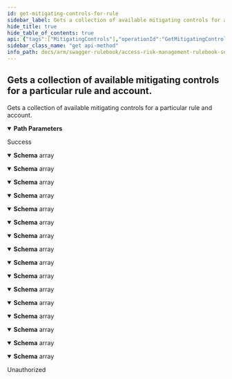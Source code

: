 ```yaml
---
id: get-mitigating-controls-for-rule
sidebar_label: Gets a collection of available mitigating controls for a particular rule and account.
hide_title: true
hide_table_of_contents: true
api: {"tags":["MitigatingControls"],"operationId":"GetMitigatingControlsForRule","parameters":[{"name":"accountId","in":"path","description":"Parameter to search for data in the account.","required":true,"schema":{"type":"integer","format":"int32"}},{"name":"ruleId","in":"path","description":"Id to search the mitigating controls for the rule","required":true,"schema":{"type":"string","format":"uuid"}}],"responses":{"200":{"description":"Success","content":{"application/json;odata.metadata=minimal;odata.streaming=true":{"schema":{"uniqueItems":false,"type":"array","items":{"description":"Represents a mitigating control list item model.","required":["id","name","description"],"type":"object","properties":{"id":{"format":"uuid","description":"The unique identifier for the mitigating control.","type":"string"},"mitigatingControlCode":{"description":"The mitigating control code.","type":"string"},"name":{"description":"The name of the mitigating control.","type":"string"},"description":{"description":"The description of the mitigating control.","type":"string"},"type":{"description":"Represents the mitigating control type.","type":"string"},"ownerUsername":{"description":"Represents the username of the owner.","type":"string"}}}}},"application/json;odata.metadata=minimal;odata.streaming=false":{"schema":{"uniqueItems":false,"type":"array","items":{"description":"Represents a mitigating control list item model.","required":["id","name","description"],"type":"object","properties":{"id":{"format":"uuid","description":"The unique identifier for the mitigating control.","type":"string"},"mitigatingControlCode":{"description":"The mitigating control code.","type":"string"},"name":{"description":"The name of the mitigating control.","type":"string"},"description":{"description":"The description of the mitigating control.","type":"string"},"type":{"description":"Represents the mitigating control type.","type":"string"},"ownerUsername":{"description":"Represents the username of the owner.","type":"string"}}}}},"application/json;odata.metadata=minimal":{"schema":{"uniqueItems":false,"type":"array","items":{"description":"Represents a mitigating control list item model.","required":["id","name","description"],"type":"object","properties":{"id":{"format":"uuid","description":"The unique identifier for the mitigating control.","type":"string"},"mitigatingControlCode":{"description":"The mitigating control code.","type":"string"},"name":{"description":"The name of the mitigating control.","type":"string"},"description":{"description":"The description of the mitigating control.","type":"string"},"type":{"description":"Represents the mitigating control type.","type":"string"},"ownerUsername":{"description":"Represents the username of the owner.","type":"string"}}}}},"application/json;odata.metadata=full;odata.streaming=true":{"schema":{"uniqueItems":false,"type":"array","items":{"description":"Represents a mitigating control list item model.","required":["id","name","description"],"type":"object","properties":{"id":{"format":"uuid","description":"The unique identifier for the mitigating control.","type":"string"},"mitigatingControlCode":{"description":"The mitigating control code.","type":"string"},"name":{"description":"The name of the mitigating control.","type":"string"},"description":{"description":"The description of the mitigating control.","type":"string"},"type":{"description":"Represents the mitigating control type.","type":"string"},"ownerUsername":{"description":"Represents the username of the owner.","type":"string"}}}}},"application/json;odata.metadata=full;odata.streaming=false":{"schema":{"uniqueItems":false,"type":"array","items":{"description":"Represents a mitigating control list item model.","required":["id","name","description"],"type":"object","properties":{"id":{"format":"uuid","description":"The unique identifier for the mitigating control.","type":"string"},"mitigatingControlCode":{"description":"The mitigating control code.","type":"string"},"name":{"description":"The name of the mitigating control.","type":"string"},"description":{"description":"The description of the mitigating control.","type":"string"},"type":{"description":"Represents the mitigating control type.","type":"string"},"ownerUsername":{"description":"Represents the username of the owner.","type":"string"}}}}},"application/json;odata.metadata=full":{"schema":{"uniqueItems":false,"type":"array","items":{"description":"Represents a mitigating control list item model.","required":["id","name","description"],"type":"object","properties":{"id":{"format":"uuid","description":"The unique identifier for the mitigating control.","type":"string"},"mitigatingControlCode":{"description":"The mitigating control code.","type":"string"},"name":{"description":"The name of the mitigating control.","type":"string"},"description":{"description":"The description of the mitigating control.","type":"string"},"type":{"description":"Represents the mitigating control type.","type":"string"},"ownerUsername":{"description":"Represents the username of the owner.","type":"string"}}}}},"application/json;odata.metadata=none;odata.streaming=true":{"schema":{"uniqueItems":false,"type":"array","items":{"description":"Represents a mitigating control list item model.","required":["id","name","description"],"type":"object","properties":{"id":{"format":"uuid","description":"The unique identifier for the mitigating control.","type":"string"},"mitigatingControlCode":{"description":"The mitigating control code.","type":"string"},"name":{"description":"The name of the mitigating control.","type":"string"},"description":{"description":"The description of the mitigating control.","type":"string"},"type":{"description":"Represents the mitigating control type.","type":"string"},"ownerUsername":{"description":"Represents the username of the owner.","type":"string"}}}}},"application/json;odata.metadata=none;odata.streaming=false":{"schema":{"uniqueItems":false,"type":"array","items":{"description":"Represents a mitigating control list item model.","required":["id","name","description"],"type":"object","properties":{"id":{"format":"uuid","description":"The unique identifier for the mitigating control.","type":"string"},"mitigatingControlCode":{"description":"The mitigating control code.","type":"string"},"name":{"description":"The name of the mitigating control.","type":"string"},"description":{"description":"The description of the mitigating control.","type":"string"},"type":{"description":"Represents the mitigating control type.","type":"string"},"ownerUsername":{"description":"Represents the username of the owner.","type":"string"}}}}},"application/json;odata.metadata=none":{"schema":{"uniqueItems":false,"type":"array","items":{"description":"Represents a mitigating control list item model.","required":["id","name","description"],"type":"object","properties":{"id":{"format":"uuid","description":"The unique identifier for the mitigating control.","type":"string"},"mitigatingControlCode":{"description":"The mitigating control code.","type":"string"},"name":{"description":"The name of the mitigating control.","type":"string"},"description":{"description":"The description of the mitigating control.","type":"string"},"type":{"description":"Represents the mitigating control type.","type":"string"},"ownerUsername":{"description":"Represents the username of the owner.","type":"string"}}}}},"application/json;odata.streaming=true":{"schema":{"uniqueItems":false,"type":"array","items":{"description":"Represents a mitigating control list item model.","required":["id","name","description"],"type":"object","properties":{"id":{"format":"uuid","description":"The unique identifier for the mitigating control.","type":"string"},"mitigatingControlCode":{"description":"The mitigating control code.","type":"string"},"name":{"description":"The name of the mitigating control.","type":"string"},"description":{"description":"The description of the mitigating control.","type":"string"},"type":{"description":"Represents the mitigating control type.","type":"string"},"ownerUsername":{"description":"Represents the username of the owner.","type":"string"}}}}},"application/json;odata.streaming=false":{"schema":{"uniqueItems":false,"type":"array","items":{"description":"Represents a mitigating control list item model.","required":["id","name","description"],"type":"object","properties":{"id":{"format":"uuid","description":"The unique identifier for the mitigating control.","type":"string"},"mitigatingControlCode":{"description":"The mitigating control code.","type":"string"},"name":{"description":"The name of the mitigating control.","type":"string"},"description":{"description":"The description of the mitigating control.","type":"string"},"type":{"description":"Represents the mitigating control type.","type":"string"},"ownerUsername":{"description":"Represents the username of the owner.","type":"string"}}}}},"application/json":{"schema":{"uniqueItems":false,"type":"array","items":{"description":"Represents a mitigating control list item model.","required":["id","name","description"],"type":"object","properties":{"id":{"format":"uuid","description":"The unique identifier for the mitigating control.","type":"string"},"mitigatingControlCode":{"description":"The mitigating control code.","type":"string"},"name":{"description":"The name of the mitigating control.","type":"string"},"description":{"description":"The description of the mitigating control.","type":"string"},"type":{"description":"Represents the mitigating control type.","type":"string"},"ownerUsername":{"description":"Represents the username of the owner.","type":"string"}}}}},"application/xml":{"schema":{"uniqueItems":false,"type":"array","items":{"description":"Represents a mitigating control list item model.","required":["id","name","description"],"type":"object","properties":{"id":{"format":"uuid","description":"The unique identifier for the mitigating control.","type":"string"},"mitigatingControlCode":{"description":"The mitigating control code.","type":"string"},"name":{"description":"The name of the mitigating control.","type":"string"},"description":{"description":"The description of the mitigating control.","type":"string"},"type":{"description":"Represents the mitigating control type.","type":"string"},"ownerUsername":{"description":"Represents the username of the owner.","type":"string"}}}}},"application/prs.odatatestxx-odata":{"schema":{"uniqueItems":false,"type":"array","items":{"description":"Represents a mitigating control list item model.","required":["id","name","description"],"type":"object","properties":{"id":{"format":"uuid","description":"The unique identifier for the mitigating control.","type":"string"},"mitigatingControlCode":{"description":"The mitigating control code.","type":"string"},"name":{"description":"The name of the mitigating control.","type":"string"},"description":{"description":"The description of the mitigating control.","type":"string"},"type":{"description":"Represents the mitigating control type.","type":"string"},"ownerUsername":{"description":"Represents the username of the owner.","type":"string"}}}}},"text/plain":{"schema":{"uniqueItems":false,"type":"array","items":{"description":"Represents a mitigating control list item model.","required":["id","name","description"],"type":"object","properties":{"id":{"format":"uuid","description":"The unique identifier for the mitigating control.","type":"string"},"mitigatingControlCode":{"description":"The mitigating control code.","type":"string"},"name":{"description":"The name of the mitigating control.","type":"string"},"description":{"description":"The description of the mitigating control.","type":"string"},"type":{"description":"Represents the mitigating control type.","type":"string"},"ownerUsername":{"description":"Represents the username of the owner.","type":"string"}}}}},"text/json":{"schema":{"uniqueItems":false,"type":"array","items":{"description":"Represents a mitigating control list item model.","required":["id","name","description"],"type":"object","properties":{"id":{"format":"uuid","description":"The unique identifier for the mitigating control.","type":"string"},"mitigatingControlCode":{"description":"The mitigating control code.","type":"string"},"name":{"description":"The name of the mitigating control.","type":"string"},"description":{"description":"The description of the mitigating control.","type":"string"},"type":{"description":"Represents the mitigating control type.","type":"string"},"ownerUsername":{"description":"Represents the username of the owner.","type":"string"}}}}}}},"401":{"description":"Unauthorized"}},"description":"Gets a collection of available mitigating controls for a particular rule and account.","method":"get","path":"/api/mitigatingControls/accounts/{accountId}/rule/{ruleId}","info":{"version":"v1","title":"Access Risk Management Rulebook Services"},"postman":{"name":"Gets a collection of available mitigating controls for a particular rule and account.","description":{"type":"text/plain"},"url":{"path":["api","mitigatingControls","accounts",":accountId","rule",":ruleId"],"host":["{{baseUrl}}"],"query":[],"variable":[{"disabled":false,"description":{"content":"(Required) Parameter to search for data in the account.","type":"text/plain"},"type":"any","value":"","key":"accountId"},{"disabled":false,"description":{"content":"(Required) Id to search the mitigating controls for the rule","type":"text/plain"},"type":"any","value":"","key":"ruleId"}]},"header":[{"key":"Accept","value":"application/json;odata.metadata=minimal;odata.streaming=true"}],"method":"GET"}}
sidebar_class_name: "get api-method"
info_path: docs/arm/swagger-rulebook/access-risk-management-rulebook-services
---
```



## Gets a collection of available mitigating controls for a particular rule and account.



Gets a collection of available mitigating controls for a particular rule and account.

<details style={{"marginBottom":"1rem"}} data-collapsed={false} open={true}><summary style={{}}><strong>Path Parameters</strong></summary><div><ul><ParamsItem className={"paramsItem"} param={{"name":"accountId","in":"path","description":"Parameter to search for data in the account.","required":true,"schema":{"type":"integer","format":"int32"}}}></ParamsItem><ParamsItem className={"paramsItem"} param={{"name":"ruleId","in":"path","description":"Id to search the mitigating controls for the rule","required":true,"schema":{"type":"string","format":"uuid"}}}></ParamsItem></ul></div></details><div><ApiTabs><TabItem label={"200"} value={"200"}><div>

Success

</div><div><MimeTabs groupId={"mime-type"}><TabItem label={"application/json;odata.metadata=minimal;odata.streaming=true"} value={"application/json;odata.metadata=minimal;odata.streaming=true"}><SchemaTabs groupId={"schema-tabs"}><TabItem label={"Schema"} value={"Schema"}><details style={{}} data-collapsed={false} open={true}><summary style={{"textAlign":"left"}}><strong>Schema</strong><span style={{"opacity":"0.6"}}> array</span></summary><div style={{"textAlign":"left","marginLeft":"1rem"}}></div><ul style={{"marginLeft":"1rem"}}><SchemaItem collapsible={false} name={"id"} required={false} schemaDescription={"The unique identifier for the mitigating control."} schemaName={"uuid"} qualifierMessage={undefined} defaultValue={undefined}></SchemaItem><SchemaItem collapsible={false} name={"mitigatingControlCode"} required={false} schemaDescription={"The mitigating control code."} schemaName={"string"} qualifierMessage={undefined} defaultValue={undefined}></SchemaItem><SchemaItem collapsible={false} name={"name"} required={false} schemaDescription={"The name of the mitigating control."} schemaName={"string"} qualifierMessage={undefined} defaultValue={undefined}></SchemaItem><SchemaItem collapsible={false} name={"description"} required={false} schemaDescription={"The description of the mitigating control."} schemaName={"string"} qualifierMessage={undefined} defaultValue={undefined}></SchemaItem><SchemaItem collapsible={false} name={"type"} required={false} schemaDescription={"Represents the mitigating control type."} schemaName={"string"} qualifierMessage={undefined} defaultValue={undefined}></SchemaItem><SchemaItem collapsible={false} name={"ownerUsername"} required={false} schemaDescription={"Represents the username of the owner."} schemaName={"string"} qualifierMessage={undefined} defaultValue={undefined}></SchemaItem></ul></details></TabItem></SchemaTabs></TabItem><TabItem label={"application/json;odata.metadata=minimal;odata.streaming=false"} value={"application/json;odata.metadata=minimal;odata.streaming=false"}><SchemaTabs groupId={"schema-tabs"}><TabItem label={"Schema"} value={"Schema"}><details style={{}} data-collapsed={false} open={true}><summary style={{"textAlign":"left"}}><strong>Schema</strong><span style={{"opacity":"0.6"}}> array</span></summary><div style={{"textAlign":"left","marginLeft":"1rem"}}></div><ul style={{"marginLeft":"1rem"}}><SchemaItem collapsible={false} name={"id"} required={false} schemaDescription={"The unique identifier for the mitigating control."} schemaName={"uuid"} qualifierMessage={undefined} defaultValue={undefined}></SchemaItem><SchemaItem collapsible={false} name={"mitigatingControlCode"} required={false} schemaDescription={"The mitigating control code."} schemaName={"string"} qualifierMessage={undefined} defaultValue={undefined}></SchemaItem><SchemaItem collapsible={false} name={"name"} required={false} schemaDescription={"The name of the mitigating control."} schemaName={"string"} qualifierMessage={undefined} defaultValue={undefined}></SchemaItem><SchemaItem collapsible={false} name={"description"} required={false} schemaDescription={"The description of the mitigating control."} schemaName={"string"} qualifierMessage={undefined} defaultValue={undefined}></SchemaItem><SchemaItem collapsible={false} name={"type"} required={false} schemaDescription={"Represents the mitigating control type."} schemaName={"string"} qualifierMessage={undefined} defaultValue={undefined}></SchemaItem><SchemaItem collapsible={false} name={"ownerUsername"} required={false} schemaDescription={"Represents the username of the owner."} schemaName={"string"} qualifierMessage={undefined} defaultValue={undefined}></SchemaItem></ul></details></TabItem></SchemaTabs></TabItem><TabItem label={"application/json;odata.metadata=minimal"} value={"application/json;odata.metadata=minimal"}><SchemaTabs groupId={"schema-tabs"}><TabItem label={"Schema"} value={"Schema"}><details style={{}} data-collapsed={false} open={true}><summary style={{"textAlign":"left"}}><strong>Schema</strong><span style={{"opacity":"0.6"}}> array</span></summary><div style={{"textAlign":"left","marginLeft":"1rem"}}></div><ul style={{"marginLeft":"1rem"}}><SchemaItem collapsible={false} name={"id"} required={false} schemaDescription={"The unique identifier for the mitigating control."} schemaName={"uuid"} qualifierMessage={undefined} defaultValue={undefined}></SchemaItem><SchemaItem collapsible={false} name={"mitigatingControlCode"} required={false} schemaDescription={"The mitigating control code."} schemaName={"string"} qualifierMessage={undefined} defaultValue={undefined}></SchemaItem><SchemaItem collapsible={false} name={"name"} required={false} schemaDescription={"The name of the mitigating control."} schemaName={"string"} qualifierMessage={undefined} defaultValue={undefined}></SchemaItem><SchemaItem collapsible={false} name={"description"} required={false} schemaDescription={"The description of the mitigating control."} schemaName={"string"} qualifierMessage={undefined} defaultValue={undefined}></SchemaItem><SchemaItem collapsible={false} name={"type"} required={false} schemaDescription={"Represents the mitigating control type."} schemaName={"string"} qualifierMessage={undefined} defaultValue={undefined}></SchemaItem><SchemaItem collapsible={false} name={"ownerUsername"} required={false} schemaDescription={"Represents the username of the owner."} schemaName={"string"} qualifierMessage={undefined} defaultValue={undefined}></SchemaItem></ul></details></TabItem></SchemaTabs></TabItem><TabItem label={"application/json;odata.metadata=full;odata.streaming=true"} value={"application/json;odata.metadata=full;odata.streaming=true"}><SchemaTabs groupId={"schema-tabs"}><TabItem label={"Schema"} value={"Schema"}><details style={{}} data-collapsed={false} open={true}><summary style={{"textAlign":"left"}}><strong>Schema</strong><span style={{"opacity":"0.6"}}> array</span></summary><div style={{"textAlign":"left","marginLeft":"1rem"}}></div><ul style={{"marginLeft":"1rem"}}><SchemaItem collapsible={false} name={"id"} required={false} schemaDescription={"The unique identifier for the mitigating control."} schemaName={"uuid"} qualifierMessage={undefined} defaultValue={undefined}></SchemaItem><SchemaItem collapsible={false} name={"mitigatingControlCode"} required={false} schemaDescription={"The mitigating control code."} schemaName={"string"} qualifierMessage={undefined} defaultValue={undefined}></SchemaItem><SchemaItem collapsible={false} name={"name"} required={false} schemaDescription={"The name of the mitigating control."} schemaName={"string"} qualifierMessage={undefined} defaultValue={undefined}></SchemaItem><SchemaItem collapsible={false} name={"description"} required={false} schemaDescription={"The description of the mitigating control."} schemaName={"string"} qualifierMessage={undefined} defaultValue={undefined}></SchemaItem><SchemaItem collapsible={false} name={"type"} required={false} schemaDescription={"Represents the mitigating control type."} schemaName={"string"} qualifierMessage={undefined} defaultValue={undefined}></SchemaItem><SchemaItem collapsible={false} name={"ownerUsername"} required={false} schemaDescription={"Represents the username of the owner."} schemaName={"string"} qualifierMessage={undefined} defaultValue={undefined}></SchemaItem></ul></details></TabItem></SchemaTabs></TabItem><TabItem label={"application/json;odata.metadata=full;odata.streaming=false"} value={"application/json;odata.metadata=full;odata.streaming=false"}><SchemaTabs groupId={"schema-tabs"}><TabItem label={"Schema"} value={"Schema"}><details style={{}} data-collapsed={false} open={true}><summary style={{"textAlign":"left"}}><strong>Schema</strong><span style={{"opacity":"0.6"}}> array</span></summary><div style={{"textAlign":"left","marginLeft":"1rem"}}></div><ul style={{"marginLeft":"1rem"}}><SchemaItem collapsible={false} name={"id"} required={false} schemaDescription={"The unique identifier for the mitigating control."} schemaName={"uuid"} qualifierMessage={undefined} defaultValue={undefined}></SchemaItem><SchemaItem collapsible={false} name={"mitigatingControlCode"} required={false} schemaDescription={"The mitigating control code."} schemaName={"string"} qualifierMessage={undefined} defaultValue={undefined}></SchemaItem><SchemaItem collapsible={false} name={"name"} required={false} schemaDescription={"The name of the mitigating control."} schemaName={"string"} qualifierMessage={undefined} defaultValue={undefined}></SchemaItem><SchemaItem collapsible={false} name={"description"} required={false} schemaDescription={"The description of the mitigating control."} schemaName={"string"} qualifierMessage={undefined} defaultValue={undefined}></SchemaItem><SchemaItem collapsible={false} name={"type"} required={false} schemaDescription={"Represents the mitigating control type."} schemaName={"string"} qualifierMessage={undefined} defaultValue={undefined}></SchemaItem><SchemaItem collapsible={false} name={"ownerUsername"} required={false} schemaDescription={"Represents the username of the owner."} schemaName={"string"} qualifierMessage={undefined} defaultValue={undefined}></SchemaItem></ul></details></TabItem></SchemaTabs></TabItem><TabItem label={"application/json;odata.metadata=full"} value={"application/json;odata.metadata=full"}><SchemaTabs groupId={"schema-tabs"}><TabItem label={"Schema"} value={"Schema"}><details style={{}} data-collapsed={false} open={true}><summary style={{"textAlign":"left"}}><strong>Schema</strong><span style={{"opacity":"0.6"}}> array</span></summary><div style={{"textAlign":"left","marginLeft":"1rem"}}></div><ul style={{"marginLeft":"1rem"}}><SchemaItem collapsible={false} name={"id"} required={false} schemaDescription={"The unique identifier for the mitigating control."} schemaName={"uuid"} qualifierMessage={undefined} defaultValue={undefined}></SchemaItem><SchemaItem collapsible={false} name={"mitigatingControlCode"} required={false} schemaDescription={"The mitigating control code."} schemaName={"string"} qualifierMessage={undefined} defaultValue={undefined}></SchemaItem><SchemaItem collapsible={false} name={"name"} required={false} schemaDescription={"The name of the mitigating control."} schemaName={"string"} qualifierMessage={undefined} defaultValue={undefined}></SchemaItem><SchemaItem collapsible={false} name={"description"} required={false} schemaDescription={"The description of the mitigating control."} schemaName={"string"} qualifierMessage={undefined} defaultValue={undefined}></SchemaItem><SchemaItem collapsible={false} name={"type"} required={false} schemaDescription={"Represents the mitigating control type."} schemaName={"string"} qualifierMessage={undefined} defaultValue={undefined}></SchemaItem><SchemaItem collapsible={false} name={"ownerUsername"} required={false} schemaDescription={"Represents the username of the owner."} schemaName={"string"} qualifierMessage={undefined} defaultValue={undefined}></SchemaItem></ul></details></TabItem></SchemaTabs></TabItem><TabItem label={"application/json;odata.metadata=none;odata.streaming=true"} value={"application/json;odata.metadata=none;odata.streaming=true"}><SchemaTabs groupId={"schema-tabs"}><TabItem label={"Schema"} value={"Schema"}><details style={{}} data-collapsed={false} open={true}><summary style={{"textAlign":"left"}}><strong>Schema</strong><span style={{"opacity":"0.6"}}> array</span></summary><div style={{"textAlign":"left","marginLeft":"1rem"}}></div><ul style={{"marginLeft":"1rem"}}><SchemaItem collapsible={false} name={"id"} required={false} schemaDescription={"The unique identifier for the mitigating control."} schemaName={"uuid"} qualifierMessage={undefined} defaultValue={undefined}></SchemaItem><SchemaItem collapsible={false} name={"mitigatingControlCode"} required={false} schemaDescription={"The mitigating control code."} schemaName={"string"} qualifierMessage={undefined} defaultValue={undefined}></SchemaItem><SchemaItem collapsible={false} name={"name"} required={false} schemaDescription={"The name of the mitigating control."} schemaName={"string"} qualifierMessage={undefined} defaultValue={undefined}></SchemaItem><SchemaItem collapsible={false} name={"description"} required={false} schemaDescription={"The description of the mitigating control."} schemaName={"string"} qualifierMessage={undefined} defaultValue={undefined}></SchemaItem><SchemaItem collapsible={false} name={"type"} required={false} schemaDescription={"Represents the mitigating control type."} schemaName={"string"} qualifierMessage={undefined} defaultValue={undefined}></SchemaItem><SchemaItem collapsible={false} name={"ownerUsername"} required={false} schemaDescription={"Represents the username of the owner."} schemaName={"string"} qualifierMessage={undefined} defaultValue={undefined}></SchemaItem></ul></details></TabItem></SchemaTabs></TabItem><TabItem label={"application/json;odata.metadata=none;odata.streaming=false"} value={"application/json;odata.metadata=none;odata.streaming=false"}><SchemaTabs groupId={"schema-tabs"}><TabItem label={"Schema"} value={"Schema"}><details style={{}} data-collapsed={false} open={true}><summary style={{"textAlign":"left"}}><strong>Schema</strong><span style={{"opacity":"0.6"}}> array</span></summary><div style={{"textAlign":"left","marginLeft":"1rem"}}></div><ul style={{"marginLeft":"1rem"}}><SchemaItem collapsible={false} name={"id"} required={false} schemaDescription={"The unique identifier for the mitigating control."} schemaName={"uuid"} qualifierMessage={undefined} defaultValue={undefined}></SchemaItem><SchemaItem collapsible={false} name={"mitigatingControlCode"} required={false} schemaDescription={"The mitigating control code."} schemaName={"string"} qualifierMessage={undefined} defaultValue={undefined}></SchemaItem><SchemaItem collapsible={false} name={"name"} required={false} schemaDescription={"The name of the mitigating control."} schemaName={"string"} qualifierMessage={undefined} defaultValue={undefined}></SchemaItem><SchemaItem collapsible={false} name={"description"} required={false} schemaDescription={"The description of the mitigating control."} schemaName={"string"} qualifierMessage={undefined} defaultValue={undefined}></SchemaItem><SchemaItem collapsible={false} name={"type"} required={false} schemaDescription={"Represents the mitigating control type."} schemaName={"string"} qualifierMessage={undefined} defaultValue={undefined}></SchemaItem><SchemaItem collapsible={false} name={"ownerUsername"} required={false} schemaDescription={"Represents the username of the owner."} schemaName={"string"} qualifierMessage={undefined} defaultValue={undefined}></SchemaItem></ul></details></TabItem></SchemaTabs></TabItem><TabItem label={"application/json;odata.metadata=none"} value={"application/json;odata.metadata=none"}><SchemaTabs groupId={"schema-tabs"}><TabItem label={"Schema"} value={"Schema"}><details style={{}} data-collapsed={false} open={true}><summary style={{"textAlign":"left"}}><strong>Schema</strong><span style={{"opacity":"0.6"}}> array</span></summary><div style={{"textAlign":"left","marginLeft":"1rem"}}></div><ul style={{"marginLeft":"1rem"}}><SchemaItem collapsible={false} name={"id"} required={false} schemaDescription={"The unique identifier for the mitigating control."} schemaName={"uuid"} qualifierMessage={undefined} defaultValue={undefined}></SchemaItem><SchemaItem collapsible={false} name={"mitigatingControlCode"} required={false} schemaDescription={"The mitigating control code."} schemaName={"string"} qualifierMessage={undefined} defaultValue={undefined}></SchemaItem><SchemaItem collapsible={false} name={"name"} required={false} schemaDescription={"The name of the mitigating control."} schemaName={"string"} qualifierMessage={undefined} defaultValue={undefined}></SchemaItem><SchemaItem collapsible={false} name={"description"} required={false} schemaDescription={"The description of the mitigating control."} schemaName={"string"} qualifierMessage={undefined} defaultValue={undefined}></SchemaItem><SchemaItem collapsible={false} name={"type"} required={false} schemaDescription={"Represents the mitigating control type."} schemaName={"string"} qualifierMessage={undefined} defaultValue={undefined}></SchemaItem><SchemaItem collapsible={false} name={"ownerUsername"} required={false} schemaDescription={"Represents the username of the owner."} schemaName={"string"} qualifierMessage={undefined} defaultValue={undefined}></SchemaItem></ul></details></TabItem></SchemaTabs></TabItem><TabItem label={"application/json;odata.streaming=true"} value={"application/json;odata.streaming=true"}><SchemaTabs groupId={"schema-tabs"}><TabItem label={"Schema"} value={"Schema"}><details style={{}} data-collapsed={false} open={true}><summary style={{"textAlign":"left"}}><strong>Schema</strong><span style={{"opacity":"0.6"}}> array</span></summary><div style={{"textAlign":"left","marginLeft":"1rem"}}></div><ul style={{"marginLeft":"1rem"}}><SchemaItem collapsible={false} name={"id"} required={false} schemaDescription={"The unique identifier for the mitigating control."} schemaName={"uuid"} qualifierMessage={undefined} defaultValue={undefined}></SchemaItem><SchemaItem collapsible={false} name={"mitigatingControlCode"} required={false} schemaDescription={"The mitigating control code."} schemaName={"string"} qualifierMessage={undefined} defaultValue={undefined}></SchemaItem><SchemaItem collapsible={false} name={"name"} required={false} schemaDescription={"The name of the mitigating control."} schemaName={"string"} qualifierMessage={undefined} defaultValue={undefined}></SchemaItem><SchemaItem collapsible={false} name={"description"} required={false} schemaDescription={"The description of the mitigating control."} schemaName={"string"} qualifierMessage={undefined} defaultValue={undefined}></SchemaItem><SchemaItem collapsible={false} name={"type"} required={false} schemaDescription={"Represents the mitigating control type."} schemaName={"string"} qualifierMessage={undefined} defaultValue={undefined}></SchemaItem><SchemaItem collapsible={false} name={"ownerUsername"} required={false} schemaDescription={"Represents the username of the owner."} schemaName={"string"} qualifierMessage={undefined} defaultValue={undefined}></SchemaItem></ul></details></TabItem></SchemaTabs></TabItem><TabItem label={"application/json;odata.streaming=false"} value={"application/json;odata.streaming=false"}><SchemaTabs groupId={"schema-tabs"}><TabItem label={"Schema"} value={"Schema"}><details style={{}} data-collapsed={false} open={true}><summary style={{"textAlign":"left"}}><strong>Schema</strong><span style={{"opacity":"0.6"}}> array</span></summary><div style={{"textAlign":"left","marginLeft":"1rem"}}></div><ul style={{"marginLeft":"1rem"}}><SchemaItem collapsible={false} name={"id"} required={false} schemaDescription={"The unique identifier for the mitigating control."} schemaName={"uuid"} qualifierMessage={undefined} defaultValue={undefined}></SchemaItem><SchemaItem collapsible={false} name={"mitigatingControlCode"} required={false} schemaDescription={"The mitigating control code."} schemaName={"string"} qualifierMessage={undefined} defaultValue={undefined}></SchemaItem><SchemaItem collapsible={false} name={"name"} required={false} schemaDescription={"The name of the mitigating control."} schemaName={"string"} qualifierMessage={undefined} defaultValue={undefined}></SchemaItem><SchemaItem collapsible={false} name={"description"} required={false} schemaDescription={"The description of the mitigating control."} schemaName={"string"} qualifierMessage={undefined} defaultValue={undefined}></SchemaItem><SchemaItem collapsible={false} name={"type"} required={false} schemaDescription={"Represents the mitigating control type."} schemaName={"string"} qualifierMessage={undefined} defaultValue={undefined}></SchemaItem><SchemaItem collapsible={false} name={"ownerUsername"} required={false} schemaDescription={"Represents the username of the owner."} schemaName={"string"} qualifierMessage={undefined} defaultValue={undefined}></SchemaItem></ul></details></TabItem></SchemaTabs></TabItem><TabItem label={"application/json"} value={"application/json"}><SchemaTabs groupId={"schema-tabs"}><TabItem label={"Schema"} value={"Schema"}><details style={{}} data-collapsed={false} open={true}><summary style={{"textAlign":"left"}}><strong>Schema</strong><span style={{"opacity":"0.6"}}> array</span></summary><div style={{"textAlign":"left","marginLeft":"1rem"}}></div><ul style={{"marginLeft":"1rem"}}><SchemaItem collapsible={false} name={"id"} required={false} schemaDescription={"The unique identifier for the mitigating control."} schemaName={"uuid"} qualifierMessage={undefined} defaultValue={undefined}></SchemaItem><SchemaItem collapsible={false} name={"mitigatingControlCode"} required={false} schemaDescription={"The mitigating control code."} schemaName={"string"} qualifierMessage={undefined} defaultValue={undefined}></SchemaItem><SchemaItem collapsible={false} name={"name"} required={false} schemaDescription={"The name of the mitigating control."} schemaName={"string"} qualifierMessage={undefined} defaultValue={undefined}></SchemaItem><SchemaItem collapsible={false} name={"description"} required={false} schemaDescription={"The description of the mitigating control."} schemaName={"string"} qualifierMessage={undefined} defaultValue={undefined}></SchemaItem><SchemaItem collapsible={false} name={"type"} required={false} schemaDescription={"Represents the mitigating control type."} schemaName={"string"} qualifierMessage={undefined} defaultValue={undefined}></SchemaItem><SchemaItem collapsible={false} name={"ownerUsername"} required={false} schemaDescription={"Represents the username of the owner."} schemaName={"string"} qualifierMessage={undefined} defaultValue={undefined}></SchemaItem></ul></details></TabItem></SchemaTabs></TabItem><TabItem label={"application/xml"} value={"application/xml"}><SchemaTabs groupId={"schema-tabs"}><TabItem label={"Schema"} value={"Schema"}><details style={{}} data-collapsed={false} open={true}><summary style={{"textAlign":"left"}}><strong>Schema</strong><span style={{"opacity":"0.6"}}> array</span></summary><div style={{"textAlign":"left","marginLeft":"1rem"}}></div><ul style={{"marginLeft":"1rem"}}><SchemaItem collapsible={false} name={"id"} required={false} schemaDescription={"The unique identifier for the mitigating control."} schemaName={"uuid"} qualifierMessage={undefined} defaultValue={undefined}></SchemaItem><SchemaItem collapsible={false} name={"mitigatingControlCode"} required={false} schemaDescription={"The mitigating control code."} schemaName={"string"} qualifierMessage={undefined} defaultValue={undefined}></SchemaItem><SchemaItem collapsible={false} name={"name"} required={false} schemaDescription={"The name of the mitigating control."} schemaName={"string"} qualifierMessage={undefined} defaultValue={undefined}></SchemaItem><SchemaItem collapsible={false} name={"description"} required={false} schemaDescription={"The description of the mitigating control."} schemaName={"string"} qualifierMessage={undefined} defaultValue={undefined}></SchemaItem><SchemaItem collapsible={false} name={"type"} required={false} schemaDescription={"Represents the mitigating control type."} schemaName={"string"} qualifierMessage={undefined} defaultValue={undefined}></SchemaItem><SchemaItem collapsible={false} name={"ownerUsername"} required={false} schemaDescription={"Represents the username of the owner."} schemaName={"string"} qualifierMessage={undefined} defaultValue={undefined}></SchemaItem></ul></details></TabItem></SchemaTabs></TabItem><TabItem label={"application/prs.odatatestxx-odata"} value={"application/prs.odatatestxx-odata"}><SchemaTabs groupId={"schema-tabs"}><TabItem label={"Schema"} value={"Schema"}><details style={{}} data-collapsed={false} open={true}><summary style={{"textAlign":"left"}}><strong>Schema</strong><span style={{"opacity":"0.6"}}> array</span></summary><div style={{"textAlign":"left","marginLeft":"1rem"}}></div><ul style={{"marginLeft":"1rem"}}><SchemaItem collapsible={false} name={"id"} required={false} schemaDescription={"The unique identifier for the mitigating control."} schemaName={"uuid"} qualifierMessage={undefined} defaultValue={undefined}></SchemaItem><SchemaItem collapsible={false} name={"mitigatingControlCode"} required={false} schemaDescription={"The mitigating control code."} schemaName={"string"} qualifierMessage={undefined} defaultValue={undefined}></SchemaItem><SchemaItem collapsible={false} name={"name"} required={false} schemaDescription={"The name of the mitigating control."} schemaName={"string"} qualifierMessage={undefined} defaultValue={undefined}></SchemaItem><SchemaItem collapsible={false} name={"description"} required={false} schemaDescription={"The description of the mitigating control."} schemaName={"string"} qualifierMessage={undefined} defaultValue={undefined}></SchemaItem><SchemaItem collapsible={false} name={"type"} required={false} schemaDescription={"Represents the mitigating control type."} schemaName={"string"} qualifierMessage={undefined} defaultValue={undefined}></SchemaItem><SchemaItem collapsible={false} name={"ownerUsername"} required={false} schemaDescription={"Represents the username of the owner."} schemaName={"string"} qualifierMessage={undefined} defaultValue={undefined}></SchemaItem></ul></details></TabItem></SchemaTabs></TabItem><TabItem label={"text/plain"} value={"text/plain"}><SchemaTabs groupId={"schema-tabs"}><TabItem label={"Schema"} value={"Schema"}><details style={{}} data-collapsed={false} open={true}><summary style={{"textAlign":"left"}}><strong>Schema</strong><span style={{"opacity":"0.6"}}> array</span></summary><div style={{"textAlign":"left","marginLeft":"1rem"}}></div><ul style={{"marginLeft":"1rem"}}><SchemaItem collapsible={false} name={"id"} required={false} schemaDescription={"The unique identifier for the mitigating control."} schemaName={"uuid"} qualifierMessage={undefined} defaultValue={undefined}></SchemaItem><SchemaItem collapsible={false} name={"mitigatingControlCode"} required={false} schemaDescription={"The mitigating control code."} schemaName={"string"} qualifierMessage={undefined} defaultValue={undefined}></SchemaItem><SchemaItem collapsible={false} name={"name"} required={false} schemaDescription={"The name of the mitigating control."} schemaName={"string"} qualifierMessage={undefined} defaultValue={undefined}></SchemaItem><SchemaItem collapsible={false} name={"description"} required={false} schemaDescription={"The description of the mitigating control."} schemaName={"string"} qualifierMessage={undefined} defaultValue={undefined}></SchemaItem><SchemaItem collapsible={false} name={"type"} required={false} schemaDescription={"Represents the mitigating control type."} schemaName={"string"} qualifierMessage={undefined} defaultValue={undefined}></SchemaItem><SchemaItem collapsible={false} name={"ownerUsername"} required={false} schemaDescription={"Represents the username of the owner."} schemaName={"string"} qualifierMessage={undefined} defaultValue={undefined}></SchemaItem></ul></details></TabItem></SchemaTabs></TabItem><TabItem label={"text/json"} value={"text/json"}><SchemaTabs groupId={"schema-tabs"}><TabItem label={"Schema"} value={"Schema"}><details style={{}} data-collapsed={false} open={true}><summary style={{"textAlign":"left"}}><strong>Schema</strong><span style={{"opacity":"0.6"}}> array</span></summary><div style={{"textAlign":"left","marginLeft":"1rem"}}></div><ul style={{"marginLeft":"1rem"}}><SchemaItem collapsible={false} name={"id"} required={false} schemaDescription={"The unique identifier for the mitigating control."} schemaName={"uuid"} qualifierMessage={undefined} defaultValue={undefined}></SchemaItem><SchemaItem collapsible={false} name={"mitigatingControlCode"} required={false} schemaDescription={"The mitigating control code."} schemaName={"string"} qualifierMessage={undefined} defaultValue={undefined}></SchemaItem><SchemaItem collapsible={false} name={"name"} required={false} schemaDescription={"The name of the mitigating control."} schemaName={"string"} qualifierMessage={undefined} defaultValue={undefined}></SchemaItem><SchemaItem collapsible={false} name={"description"} required={false} schemaDescription={"The description of the mitigating control."} schemaName={"string"} qualifierMessage={undefined} defaultValue={undefined}></SchemaItem><SchemaItem collapsible={false} name={"type"} required={false} schemaDescription={"Represents the mitigating control type."} schemaName={"string"} qualifierMessage={undefined} defaultValue={undefined}></SchemaItem><SchemaItem collapsible={false} name={"ownerUsername"} required={false} schemaDescription={"Represents the username of the owner."} schemaName={"string"} qualifierMessage={undefined} defaultValue={undefined}></SchemaItem></ul></details></TabItem></SchemaTabs></TabItem></MimeTabs></div></TabItem><TabItem label={"401"} value={"401"}><div>

Unauthorized

</div><div></div></TabItem></ApiTabs></div>
      